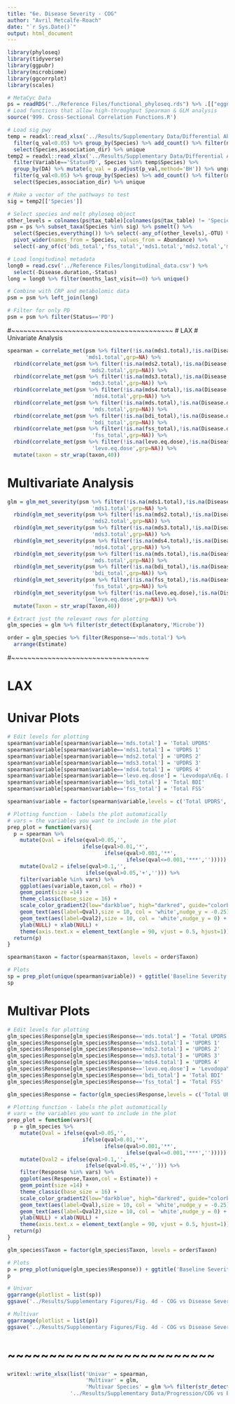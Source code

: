 ```yaml
---
title: "6e. Disease Severity - COG"
author: "Avril Metcalfe-Roach"
date: "`r Sys.Date()`"
output: html_document
---
```


```r
library(phyloseq)
library(tidyverse)
library(ggpubr)
library(microbiome)
library(ggcorrplot)
library(scales)

# MetaCyc Data
ps = readRDS("../Reference Files/functional_phyloseq.rds") %>% .[["eggnog"]] %>% microbiome::transform('clr')
# Load functions that allow high-throughput Spearman & GLM analysis
source('999. Cross-Sectional Correlation Functions.R')
```

```r
# Load sig pwy
temp = readxl::read_xlsx('../Results/Supplementary Data/Differential Abundance/COG Enzymes_Stats.xlsx',sheet='univar') %>% 
  filter(q_val<0.05) %>% group_by(Species) %>% add_count() %>% filter(n>1) %>% 
  select(Species,association_dir) %>% unique
temp2 = readxl::read_xlsx('../Results/Supplementary Data/Differential Abundance/COG Enzymes_Stats.xlsx',sheet='multivar') %>%
  filter(Variable=='StatusPD', Species %in% temp$Species) %>% 
  group_by(DA) %>% mutate(q_val = p.adjust(p_val,method='BH')) %>% ungroup %>% 
  filter(q_val<0.05) %>% group_by(Species) %>% add_count() %>% filter(n>1) %>% 
  select(Species,association_dir) %>% unique

# Make a vector of the pathways to test
sig = temp2[['Species']]

# Select species and melt phyloseq object
other_levels = colnames(ps@tax_table)[colnames(ps@tax_table) != 'Species']
psm = ps %>% subset_taxa(Species %in% sig) %>% psmelt() %>%
  select(Species,everything()) %>% select(-any_of(other_levels),-OTU) %>%
  pivot_wider(names_from = Species, values_from = Abundance) %>% 
  select(-any_of(c('bdi_total','fss_total','mds1.total','mds2.total','mds3.total','mds4.total','mds.total','levo.eq.dose')))

# Load longitudinal metadata
long0 = read.csv('../Reference Files/longitudinal_data.csv') %>% 
  select(-Disease.duration,-Status)
long = long0 %>% filter(months_last_visit==0) %>% unique()

# Combine with CRP and metabolomic data
psm = psm %>% left_join(long)

# Filter for only PD
psm = psm %>% filter(Status=='PD')
```

#~~~~~~~~~~~~~~~~~~~~~~~~~~~~~~~~~~~~~~~~
# LAX 
# Univariate Analysis

```r
spearman = correlate_met(psm %>% filter(!is.na(mds1.total),!is.na(Disease.duration)),
                         'mds1.total',grp=NA) %>% 
  rbind(correlate_met(psm %>% filter(!is.na(mds2.total),!is.na(Disease.duration)),
                          'mds2.total',grp=NA)) %>% 
  rbind(correlate_met(psm %>% filter(!is.na(mds3.total),!is.na(Disease.duration)),
                          'mds3.total',grp=NA)) %>% 
  rbind(correlate_met(psm %>% filter(!is.na(mds4.total),!is.na(Disease.duration)),
                           'mds4.total',grp=NA)) %>% 
  rbind(correlate_met(psm %>% filter(!is.na(mds.total),!is.na(Disease.duration)),
                           'mds.total',grp=NA)) %>% 
  rbind(correlate_met(psm %>% filter(!is.na(bdi_total),!is.na(Disease.duration)),
                           'bdi_total',grp=NA)) %>% 
  rbind(correlate_met(psm %>% filter(!is.na(fss_total),!is.na(Disease.duration)),
                           'fss_total',grp=NA)) %>%
  rbind(correlate_met(psm %>% filter(!is.na(levo.eq.dose),!is.na(Disease.duration)),
                           'levo.eq.dose',grp=NA)) %>%
  mutate(taxon = str_wrap(taxon,40))
```

# Multivariate Analysis

```r
glm = glm_met_severity(psm %>% filter(!is.na(mds1.total),!is.na(Disease.duration)),
                           'mds1.total',grp=NA) %>% 
  rbind(glm_met_severity(psm %>% filter(!is.na(mds2.total),!is.na(Disease.duration)),
                           'mds2.total',grp=NA)) %>% 
  rbind(glm_met_severity(psm %>% filter(!is.na(mds3.total),!is.na(Disease.duration)),
                           'mds3.total',grp=NA)) %>% 
  rbind(glm_met_severity(psm %>% filter(!is.na(mds4.total),!is.na(Disease.duration)),
                           'mds4.total',grp=NA)) %>% 
  rbind(glm_met_severity(psm %>% filter(!is.na(mds.total),!is.na(Disease.duration)),
                           'mds.total',grp=NA)) %>% 
  rbind(glm_met_severity(psm %>% filter(!is.na(bdi_total),!is.na(Disease.duration)),
                           'bdi_total',grp=NA)) %>% 
  rbind(glm_met_severity(psm %>% filter(!is.na(fss_total),!is.na(Disease.duration)),
                           'fss_total',grp=NA)) %>%
  rbind(glm_met_severity(psm %>% filter(!is.na(levo.eq.dose),!is.na(Disease.duration)),
                           'levo.eq.dose',grp=NA)) %>%
  mutate(Taxon = str_wrap(Taxon,40))

# Extract just the relevant rows for plotting
glm_species = glm %>% filter(str_detect(Explanatory,'Microbe'))
```

```r
order = glm_species %>% filter(Response=='mds.total') %>% 
  arrange(Estimate)
```

#~~~~~~~~~~~~~~~~~~~~~~~~~~~~~~~~~~

# LAX
# Univar Plots

```r
# Edit levels for plotting
spearman$variable[spearman$variable=='mds.total'] = 'Total UPDRS'
spearman$variable[spearman$variable=='mds1.total'] = 'UPDRS 1'
spearman$variable[spearman$variable=='mds2.total'] = 'UPDRS 2'
spearman$variable[spearman$variable=='mds3.total'] = 'UPDRS 3'
spearman$variable[spearman$variable=='mds4.total'] = 'UPDRS 4'
spearman$variable[spearman$variable=='levo.eq.dose'] = 'Levodopa\nEq. Dose'
spearman$variable[spearman$variable=='bdi_total'] = 'Total BDI'
spearman$variable[spearman$variable=='fss_total'] = 'Total FSS'

spearman$variable = factor(spearman$variable,levels = c('Total UPDRS','UPDRS 1','UPDRS 2','UPDRS 3','UPDRS 4','Levodopa\nEq. Dose','Total BDI','Total FSS'))

# Plotting function - labels the plot automatically
# vars = the variables you want to include in the plot
prep_plot = function(vars){
  p = spearman %>% 
    mutate(Qval = ifelse(qval>0.05,'',
                        ifelse(qval>0.01,'*',
                               ifelse(qval>0.001,'**',
                                      ifelse(qval<=0.001,'***',''))))) %>% 
    mutate(Qval2 = ifelse(qval>0.1,'',
                         ifelse(qval>0.05,'+',''))) %>% 
    filter(variable %in% vars) %>% 
    ggplot(aes(variable,taxon,col = rho)) +
    geom_point(size =14) +
    theme_classic(base_size = 16) +
    scale_color_gradient2(low="darkblue", high="darkred", guide="colorbar") +
    geom_text(aes(label=Qval),size = 10, col = 'white',nudge_y = -0.25) +
    geom_text(aes(label=Qval2),size = 10, col = 'white',nudge_y = 0) +
    ylab(NULL) + xlab(NULL) +
    theme(axis.text.x = element_text(angle = 90, vjust = 0.5, hjust=1))
  return(p)
}

spearman$taxon = factor(spearman$taxon, levels = order$Taxon)

# Plots
sp = prep_plot(unique(spearman$variable)) + ggtitle('Baseline Severity')
sp
```

# Multivar Plots

```r
# Edit levels for plotting
glm_species$Response[glm_species$Response=='mds.total'] = 'Total UPDRS'
glm_species$Response[glm_species$Response=='mds1.total'] = 'UPDRS 1'
glm_species$Response[glm_species$Response=='mds2.total'] = 'UPDRS 2'
glm_species$Response[glm_species$Response=='mds3.total'] = 'UPDRS 3'
glm_species$Response[glm_species$Response=='mds4.total'] = 'UPDRS 4'
glm_species$Response[glm_species$Response=='levo.eq.dose'] = 'Levodopa\nEq. Dose'
glm_species$Response[glm_species$Response=='bdi_total'] = 'Total BDI'
glm_species$Response[glm_species$Response=='fss_total'] = 'Total FSS'

glm_species$Response = factor(glm_species$Response,levels = c('Total UPDRS','UPDRS 1','UPDRS 2','UPDRS 3','UPDRS 4','Levodopa\nEq. Dose','Total BDI','Total FSS'))

# Plotting function - labels the plot automatically
# vars = the variables you want to include in the plot
prep_plot = function(vars){
  p = glm_species %>% 
    mutate(Qval = ifelse(qval>0.05,'',
                        ifelse(qval>0.01,'*',
                               ifelse(qval>0.001,'**',
                                      ifelse(qval<=0.001,'***',''))))) %>% 
    mutate(Qval2 = ifelse(qval>0.1,'',
                         ifelse(qval>0.05,'+',''))) %>% 
    filter(Response %in% vars) %>% 
    ggplot(aes(Response,Taxon,col = Estimate)) +
    geom_point(size =14) +
    theme_classic(base_size = 16) +
    scale_color_gradient2(low="darkblue", high="darkred", guide="colorbar") +
    geom_text(aes(label=Qval),size = 10, col = 'white',nudge_y = -0.25) +
    geom_text(aes(label=Qval2),size = 10, col = 'white',nudge_y = 0) +
    ylab(NULL) + xlab(NULL) +
    theme(axis.text.x = element_text(angle = 90, vjust = 0.5, hjust=1))
  return(p)
}

glm_species$Taxon = factor(glm_species$Taxon, levels = order$Taxon)

# Plots
p = prep_plot(unique(glm_species$Response)) + ggtitle('Baseline Severity')
p
```

```r
# Univar
ggarrange(plotlist = list(sp))
ggsave('../Results/Supplementary Figures/Fig. 4d - COG vs Disease Severity - Univar.png',height=20,width=9)

# Multivar
ggarrange(plotlist = list(p))
ggsave('../Results/Supplementary Figures/Fig. 4d - COG vs Disease Severity - Multivar.png',height=20,width=9)
```

# ~~~~~~~~~~~~~~~~~~~~~~~~~
```r
writexl::write_xlsx(list('Univar' = spearman,
                         'Multivar' = glm,
                         'Multivar Species' = glm %>% filter(str_detect(Explanatory,'Microbe'))),
                    '../Results/Supplementary Data/Progression/COG vs Baseline Severity Stats.xlsx')
```
